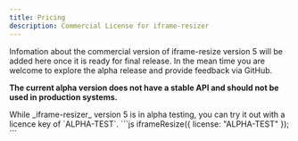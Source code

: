 ```yaml
---
title: Pricing
description: Commercial License for iframe-resizer
---
```


Infomation about the commercial version of iframe-resize version 5 will be added here once it is ready for final release. In the mean time you are welcome to explore the alpha release and provide feedback via GitHub.

**The current alpha version does not have a stable API and should not be used in production systems.**


<Aside type="tip" title="Alpha Release" icon="license">
  While _iframe-resizer_ version 5 is in alpha testing, you can try it out with a licence key of `ALPHA-TEST`.
```js
iframeResize({ license: "ALPHA-TEST" });
```

</Aside>
